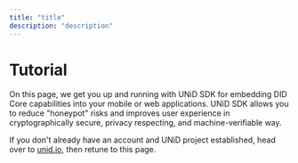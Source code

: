 ```yaml
---
title: "title"
description: "description"
---
```


# Tutorial

On this page, we get you up and running with UNiD SDK for embedding DID Core capabilities into your mobile or web applications. UNiD SDK allows you to reduce "honeypot" risks and improves user experience in cryptographically secure, privacy respecting, and machine-verifiable way.

If you don't already have an account and UNiD project established, head over to [unid.io](https://collabogate.com/products/index.html), then retune to this page.
